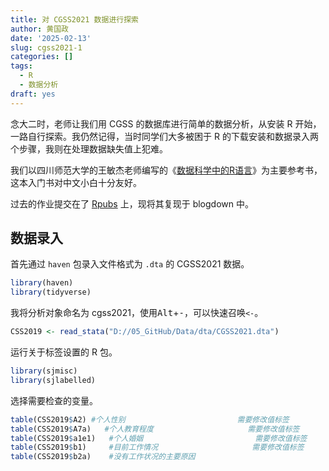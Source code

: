 ```yaml
---
title: 对 CGSS2021 数据进行探索
author: 黄国政
date: '2025-02-13'
slug: cgss2021-1
categories: []
tags:
  - R
  - 数据分析
draft: yes
---
```


<!--more-->

念大二时，老师让我们用 CGSS 的数据库进行简单的数据分析，从安装 R 开始，一路自行探索。我仍然记得，当时同学们大多被困于 R 的下载安装和数据录入两个步骤，我则在处理数据缺失值上犯难。

我们以四川师范大学的王敏杰老师编写的《[数据科学中的R语言](https://bookdown.org/wangminjie/R4DS/)》为主要参考书，这本入门书对中文小白十分友好。

过去的作业提交在了 [Rpubs](https://rpubs.com/Sonder/954077) 上，现将其复现于 blogdown 中。

## 数据录入

首先通过 `haven` 包录入文件格式为 `.dta` 的 CGSS2021 数据。

```r
library(haven)
library(tidyverse)
```

我将分析对象命名为 cgss2021，使用<kbd>Alt</kbd>+<kbd>-</kbd>，可以快速召唤`<-`。

```r
CSS2019 <- read_stata("D://05_GitHub/Data/dta/CGSS2021.dta")
```
运行关于标签设置的 R 包。

```r
library(sjmisc)
library(sjlabelled)
```

选择需要检查的变量。

```r
table(CSS2019$A2) #个人性别                         需要修改值标签
table(CSS2019$A7a)   #个人教育程度                     需要修改值标签
table(CSS2019$a1e1)   #个人婚姻                         需要修改值标签
table(CSS2019$b1)     #目前工作情况                     需要修改值标签
table(CSS2019$b2a)    #没有工作状况的主要原因          
```